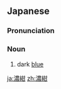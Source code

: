 ==Japanese==
{{ja-kanjitab|のう|こん|yomi=o}}

===Pronunciation===
{{ja-pron|のうこん|y=o}}

===Noun===
{{ja-noun|のうこん}}

# dark [[blue]]
#: {{ja-usex|濃紺のスーツを着る|のうこん の スーツ を きる|wear a dark blue suit}}

[[ja:濃紺]]
[[zh:濃紺]]